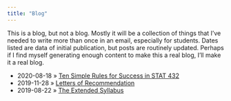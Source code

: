 ```yaml
---
title: "Blog"
---
```


This is a blog, but not a blog. Mostly it will be a collection of things that I've needed to write more than once in an email, especially for students. Dates listed are data of initial publication, but posts are routinely updated. Perhaps if I find myself generating enough content to make this a real blog, I'll make it a real blog.

::: notes

- <span>2020-08-18</span> » [Ten Simple Rules for Success in STAT 432](ten-rules-stat-432.html)
- <span>2019-11-28</span> » [Letters of Recommendation](letters-of-recommendation.html)
- <span>2019-08-22</span> » [The Extended Syllabus](extended-syllabus.html)

:::
